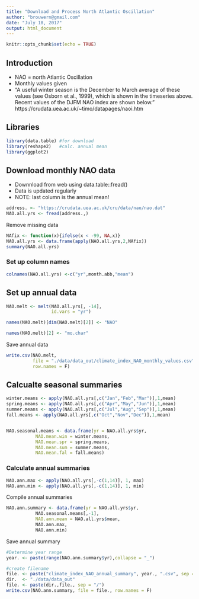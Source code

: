 ```yaml
---
title: "Download and Process North Atlantic Oscillation"
author: "brouwern@gmail.com"
date: "July 18, 2017"
output: html_document
---
```


```r
knitr::opts_chunk$set(echo = TRUE)
```



## Introduction

* NAO = north Atlantic Oscillation
* Monthly values given
* "A useful winter season is the December to March average of these values (see Osborn et al., 1999), which is shown in the timeseries above. Recent values of the DJFM NAO index are shown below.
"
https://crudata.uea.ac.uk/~timo/datapages/naoi.htm



## Libraries
```r
library(data.table) #for download
library(reshape2)   #calc. annual mean
library(ggplot2)
```




## Download monthly NAO data 

* Downnload from web using data.table::fread()
* Data is updated regularly
* NOTE: last column is the annual mean!

```r
address. <- "https://crudata.uea.ac.uk/cru/data/nao/nao.dat"
NAO.all.yrs <- fread(address.,)
```

Remove missing data
```r
NAfix <- function(x){ifelse(x < -99, NA,x)}
NAO.all.yrs <- data.frame(apply(NAO.all.yrs,2,NAfix))
summary(NAO.all.yrs)
```

### Set up column names

```r
colnames(NAO.all.yrs) <-c("yr",month.abb,"mean")
```


## Set up annual data

```r
NAO.melt <- melt(NAO.all.yrs[, -14],
                 id.vars = "yr")

names(NAO.melt)[dim(NAO.melt)[2]] <- "NAO"
```


```r
names(NAO.melt)[2] <- "mo.char"
```



Save annual data
```r
write.csv(NAO.melt, 
          file = "./data/data_out/climate_index_NAO_monthly_values.csv",
          row.names = F)
```





## Calcualte seasonal summaries

```r
winter.means <- apply(NAO.all.yrs[,c("Jan","Feb","Mar")],1,mean)
spring.means <- apply(NAO.all.yrs[,c("Apr","May","Jun")],1,mean)
summer.means <- apply(NAO.all.yrs[,c("Jul","Aug","Sep")],1,mean)
fall.means <- apply(NAO.all.yrs[,c("Oct","Nov","Dec")],1,mean)


NAO.seasonal.means <- data.frame(yr = NAO.all.yrs$yr,
           NAO.mean.win = winter.means,
           NAO.mean.spr = spring.means,
           NAO.mean.sum = summer.means,
           NAO.mean.fal = fall.means)
```



### Calculate annual summaries

```r
NAO.ann.max <- apply(NAO.all.yrs[,-c(1,14)], 1, max)
NAO.ann.min <- apply(NAO.all.yrs[,-c(1,14)], 1, min)

```

Compile annual summaries

```r
NAO.ann.summary <- data.frame(yr = NAO.all.yrs$yr,
           NAO.seasonal.means[,-1],
           NAO.ann.mean = NAO.all.yrs$mean,
           NAO.ann.max,
           NAO.ann.min)

```


Save annual summary
```r
#Determine year range
year. <- paste(range(NAO.ann.summary$yr),collapse = "_")

#create filename
file. <- paste("climate_index_NAO_annual_summary", year., ".csv", sep = "")
dir.  <- "./data/data_out"
file. <- paste(dir.,file., sep = "/")
write.csv(NAO.ann.summary, file = file., row.names = F)
```
